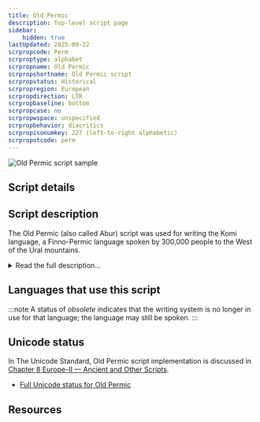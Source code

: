```yaml
---
title: Old Permic
description: Top-level script page
sidebar:
    hidden: true
lastUpdated: 2025-09-22
scrpropcode: Perm
scrproptype: alphabet
scrpropname: Old Permic
scrpropshortname: Old Permic script
scrpropstatus: Historical
scrpropregion: European
scrpropdirection: LTR
scrpropbaseline: bottom
scrpropcase: no
scrpropwspace: unspecified
scrpropbehavior: diacritics
scrpropisonumkey: 227 (left-to-right alphabetic)
scrpropotcode: perm
---
```



![Old Permic script sample](../images/perm-sample.jpg "Old Permic Script Document")

## Script details

<ScriptDetails />

## Script description

The Old Permic (also called Abur) script was used for writing the Komi language, a Finno-Permic language spoken by 300,000 people to the West of the Ural mountains.

<details>
<summary>Read the full description...</summary>The script was created in the 14th century by St. Stephen of Perm, a Russian missionary of possible Komi ethnic heritage. He loosely based the shapes of the letters of the Greek and Cyrillic alphabets and also made use of several property marking, religious and decorative symbols known as Tamga signs, which were native to the Komi people. St. Stephen used the Old Permic script to translate the liturgy into Komi, and also established schools where the script was taught. This gives the Komi language the second oldest literary tradition amongst Permic languages, after Hungarian. After St. Stephen's death, the script survived in the form of copied transcriptions of his own works until the 17th century, though few new works were written. The script was gradually replaced by Cyrillic. In the 19th century a Komi nationalist movement prompted a resurgence in the Old Permic script, but this was short-lived.

Old Permic was written from left to right. It comprised 34 letters, which were organized into a slightly erratic alphabetic order. Five diacritics were used: a diaeresis, a breve, a dot, a comma, and three dots, all of which were written above the letter. These appear to have been used optionally and interchangeably, sometimes to differentiate handwritten letters which otherwise looked similar, and at other times to mark palatalization. There were no separate numbers, rather, letters were assigned a numeric value. The intended use of a symbol as a number was indicated by a sixth diacritic, called titlo. In modern texts, Latin numbers may also be used.
</details>

## Languages that use this script

:::note
A status of _obsolete_ indicates that the writing system is no longer in use for that language; the language may still be spoken.
:::

<WsList script='Perm' wsMax='5' />

## Unicode status

In The Unicode Standard, Old Permic script implementation is discussed in [Chapter 8 Europe-II — Ancient and Other Scripts](https://www.unicode.org/versions/latest/core-spec/chapter-8/#G31220).

- [Full Unicode status for Old Permic](/scrlang/unicode/perm-unicode)



## Resources

<ScriptResources detailSummary='seemore' />

